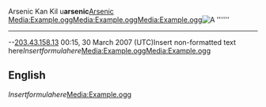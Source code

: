 Arsenic Kan Kil u'''arsenic'''[[#English|Arsenic]]''[[]]''
[[Media:Example.ogg]][[Media:Example.ogg]][[Media:Example.ogg]][[Image:Example.jpg|thumb|A '''''']]
----
--[[User:203.43.158.13|203.43.158.13]] 00:15, 30 March 2007 (UTC)<nowiki>Insert non-formatted text here</nowiki><math>Insert formula here</math>[[Media:Example.ogg]][[Media:Example.ogg]]
== English ==
<math>Insert formula here</math>[[Media:Example.ogg]]